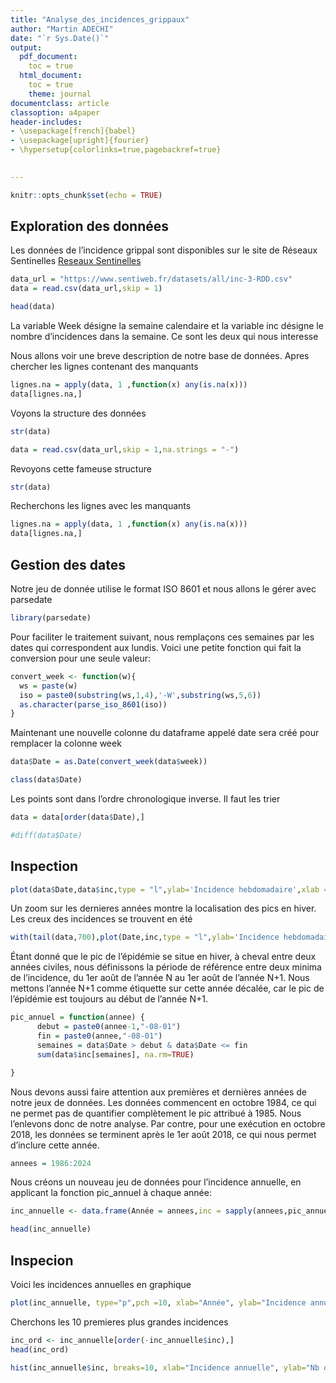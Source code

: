 ```yaml
---
title: "Analyse_des_incidences_grippaux"
author: "Martin ADECHI"
date: "`r Sys.Date()`"
output: 
  pdf_document:
    toc = true
  html_document:
    toc = true
    theme: journal
documentclass: article
classoption: a4paper
header-includes:
- \usepackage[french]{babel}
- \usepackage[upright]{fourier}
- \hypersetup{colorlinks=true,pagebackref=true}

  
---
```


```r
knitr::opts_chunk$set(echo = TRUE)
```
## Exploration des données

Les données de l'incidence grippal sont disponibles sur le site de Réseaux Sentinelles [Reseaux Sentinelles]("hhttps://www.sentiweb.fr/datasets/all/inc-3-RDD.csv")
```r
data_url = "https://www.sentiweb.fr/datasets/all/inc-3-RDD.csv"
data = read.csv(data_url,skip = 1)
```
```r
head(data)
```
La variable Week désigne la semaine calendaire et la variable inc désigne le nombre d'incidences dans la semaine. Ce sont les deux qui nous interesse

Nous allons voir une breve description de notre base de données. Apres chercher les lignes contenant des manquants
```r
lignes.na = apply(data, 1 ,function(x) any(is.na(x)))
data[lignes.na,]

```
Voyons la structure des données
```r
str(data)
```

```r
data = read.csv(data_url,skip = 1,na.strings = "-")
```

Revoyons cette fameuse structure
```r
str(data)
```
Recherchons les lignes avec les manquants
```r
lignes.na = apply(data, 1 ,function(x) any(is.na(x)))
data[lignes.na,]

```
## Gestion des dates
Notre jeu de donnée utilise le format ISO 8601 et nous allons le gérer avec parsedate

```r
library(parsedate)
```
Pour faciliter le traitement suivant, nous remplaçons ces semaines par les dates qui correspondent aux lundis. Voici une petite fonction qui fait la conversion pour une seule valeur:
```r
convert_week <- function(w){
  ws = paste(w)
  iso = paste0(substring(ws,1,4),'-W',substring(ws,5,6))
  as.character(parse_iso_8601(iso))
}
```
Maintenant une nouvelle colonne du dataframe appelé date sera créé pour remplacer la colonne week
```r
data$Date = as.Date(convert_week(data$week))
```

```r
class(data$Date)
```
Les points sont dans l'ordre chronologique inverse. Il faut les trier
```r
data = data[order(data$Date),]
```

```r
#diff(data$Date)
```
## Inspection
```r
plot(data$Date,data$inc,type = "l",ylab='Incidence hebdomadaire',xlab = 'Date',col='blue')
```
Un zoom sur les dernieres années montre la localisation des pics en hiver. Les creux des incidences se trouvent en été
```r
with(tail(data,700),plot(Date,inc,type = "l",ylab='Incidence hebdomadaire',xlab = 'Date',col='blue'))
```
Étant donné que le pic de l'épidémie se situe en hiver, à cheval entre deux années civiles, nous définissons la période de référence entre deux minima de l'incidence, du 1er août de l'année N au 1er août de l'année N+1. Nous mettons l'année N+1 comme étiquette sur cette année décalée, car le pic de l'épidémie est toujours au début de l'année N+1.

```r
pic_annuel = function(annee) {
      debut = paste0(annee-1,"-08-01")
      fin = paste0(annee,"-08-01")
      semaines = data$Date > debut & data$Date <= fin
      sum(data$inc[semaines], na.rm=TRUE)

}
```
Nous devons aussi faire attention aux premières et dernières années de notre jeux de données. Les données commencent en octobre 1984, ce qui ne permet pas de quantifier complètement le pic attribué à 1985. Nous l'enlevons donc de notre analyse. Par contre, pour une exécution en octobre 2018, les données se terminent après le 1er août 2018, ce qui nous permet d'inclure cette année.

```r
annees = 1986:2024
```
Nous créons un nouveau jeu de données pour l'incidence annuelle, en applicant la fonction pic_annuel à chaque année:

```r
inc_annuelle <- data.frame(Année = annees,inc = sapply(annees,pic_annuel))
```
```r
head(inc_annuelle)
```
## Inspecion

Voici les incidences annuelles en graphique
```r
plot(inc_annuelle, type="p",pch =10, xlab="Année", ylab="Incidence annuelle")
```
Cherchons les 10 premieres plus grandes incidences
```r
inc_ord <- inc_annuelle[order(-inc_annuelle$inc),]
head(inc_ord)
```

```r
hist(inc_annuelle$inc, breaks=10, xlab="Incidence annuelle", ylab="Nb d'observations", main="")
```


